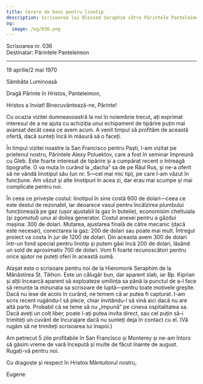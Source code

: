 ```yaml
---
title: Cerere de bani pentru linotip
description: Scrisoarea lui Blessed Seraphim către Părintele Panteleimon.
og:
  image: /og/036.png
---
```


<div style={{textAlign:'right', fontFamily:'monospace'}}>Scrisoarea nr. 036</div>
<div style={{textAlign:'left', fontFamily:'monospace'}}>Destinatar: Părintele Panteleimon</div>

---

19 aprilie/2 mai 1970

Sâmbăta Luminoasă

Dragă Părinte în Hristos, Panteleimon,

Hristos a înviat! Binecuvântează-ne, Părinte!

Cu ocazia vizitei dumneavoastră la noi în noiembrie trecut, ați exprimat interesul de a ne ajuta cu achiziția unui echipament de tipărire puțin mai avansat decât ceea ce avem acum. A venit timpul să profităm de această ofertă, dacă sunteți încă în măsură să o faceți.

În timpul vizitei noastre la San Francisco pentru Paști, l-am vizitat pe prietenul nostru, Părintele Alexy Poluektov, care a fost în seminar împreună cu Gleb. Este foarte interesat de tipărire și a cumpărat recent o întreagă tipografie. O va muta în curând la „dacha” sa de pe Râul Rus, și ne-a oferit să ne vândă linotipul său (un nr. 5—cel mai mic tip), pe care l-am văzut în funcțiune. Am văzut și alte linotipuri în acea zi, dar erau mai scumpe și mai complicate pentru noi.

În ceea ce privește costul: linotipul în sine costă 600 de dolari—ceea ce este destul de rezonabil, iar deoarece vasul pentru încălzirea plumbului funcționează pe gaz (ușor ajustabil la gaz în butelie), economisim cheltuiala (și zgomotul) unui al doilea generator. Costul anexei pentru a găzdui mașina: 300 de dolari. Mutarea, ajustarea finală de către mecanic (dacă este necesar), conectarea la gaz: 200 de dolari sau poate mai mult. Întregul proiect va costa în jur de 1200 de dolari. Din aceasta avem 300 de dolari într-un fond special pentru linotip și putem găsi încă 200 de dolari, lăsând un sold de aproximativ 700 de dolari. Vom fi foarte recunoscători pentru orice ajutor ne puteți oferi în această sumă.

Atașat este o scrisoare pentru noi de la Hieromonk Seraphim de la Mănăstirea St. Tikhon. Este un călugăr bun, dar aparent slab, iar Bp. Kiprian și alții încearcă aparent să exploateze umilința sa până la punctul de a-l face să renunțe la minunata sa scrisoare de luptă—pentru toate motivele greșite. Dacă nu iese de acolo în curând, ne temem că ar putea fi capturat. I-am scris recent rugându-l să plece, chiar invitându-l să vină aici dacă nu are altă parte. Probabil că se teme să nu „impună” pe cineva ospitalitatea sa. Dacă aveți un colț liber, poate l-ați putea invita direct, sau cel puțin să-i trimiteți un cuvânt de încurajare dacă nu sunteți deja în contact cu el. (Vă rugăm să ne trimiteți scrisoarea lui înapoi.)

Am petrecut 5 zile profitabile în San Francisco și Monterey și ne-am întors să găsim vreme de vară începută și multe de făcut înainte de august. Rugați-vă pentru noi.

Cu dragoste și respect în Hristos Mântuitorul nostru,

Eugene